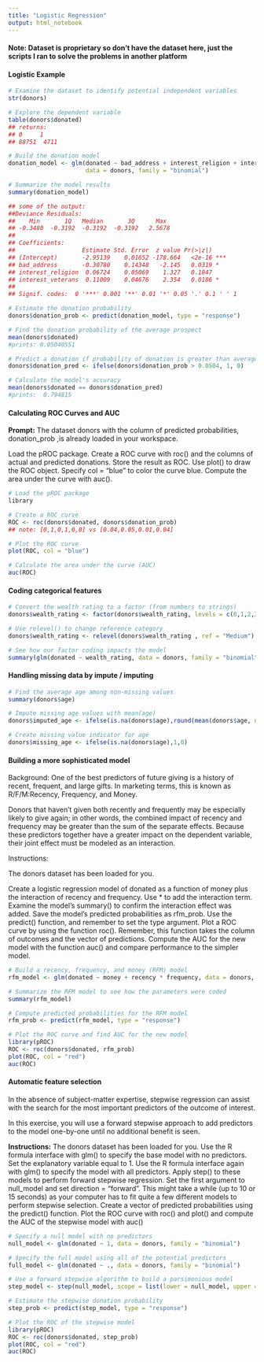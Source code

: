 ```yaml
---
title: "Logistic Regression"
output: html_notebook
---
```


#### Note:  Dataset is proprietary so don't have the dataset here, just the scripts I ran to solve the problems in another platform

#### Logistic Example

```r
# Examine the dataset to identify potential independent variables
str(donors)

# Explore the dependent variable
table(donors$donated)
## returns:   
## 0     1 
## 88751  4711

# Build the donation model
donation_model <- glm(donated ~ bad_address + interest_religion + interest_veterans, 
                      data = donors, family = "binomial")

# Summarize the model results
summary(donation_model)

## some of the output:
##Deviance Residuals: 
##    Min       1Q   Median       3Q      Max  
## -0.3480  -0.3192  -0.3192  -0.3192   2.5678  
##
## Coefficients:
##                   Estimate Std. Error  z value Pr(>|z|)    
## (Intercept)       -2.95139    0.01652 -178.664   <2e-16 ***
## bad_address       -0.30780    0.14348   -2.145   0.0319 *  
## interest_religion  0.06724    0.05069    1.327   0.1847    
## interest_veterans  0.11009    0.04676    2.354   0.0186 *  
##
## Signif. codes:  0 '***' 0.001 '**' 0.01 '*' 0.05 '.' 0.1 ' ' 1

# Estimate the donation probability
donors$donation_prob <- predict(donation_model, type = "response")

# Find the donation probability of the average prospect
mean(donors$donated)
#prints: 0.05040551

# Predict a donation if probability of donation is greater than average (0.0504)
donors$donation_pred <- ifelse(donors$donation_prob > 0.0504, 1, 0)

# Calculate the model's accuracy
mean(donors$donated == donors$donation_pred)
#prints:  0.794815
```

#### Calculating ROC Curves and AUC

__Prompt:__  The dataset donors with the column of predicted probabilities, donation_prob ,is already loaded in your workspace.

Load the pROC package.
Create a ROC curve with roc() and the columns of actual and predicted donations. Store the result as ROC.
Use plot() to draw the ROC object. Specify col = "blue" to color the curve blue.
Compute the area under the curve with auc().

```r
# Load the pROC package
library

# Create a ROC curve
ROC <- roc(donors$donated, donors$donation_prob) 
## note: [0,1,0,1,0,0] vs [0.04,0.05,0.01,0.04]

# Plot the ROC curve
plot(ROC, col = "blue")

# Calculate the area under the curve (AUC)
auc(ROC)
```

#### Coding categorical features

```r
# Convert the wealth rating to a factor (from numbers to strings)
donors$wealth_rating <- factor(donors$wealth_rating, levels = c(0,1,2,3), labels = c("Unknown", "Low","Medium", "High"))

# Use relevel() to change reference category
donors$wealth_rating <- relevel(donors$wealth_rating , ref = "Medium")

# See how our factor coding impacts the model
summary(glm(donated ~ wealth_rating, data = donors, family = "binomial"))
```

#### Handling missing data by impute / imputing

```r
# Find the average age among non-missing values
summary(donors$age)

# Impute missing age values with mean(age)
donors$imputed_age <- ifelse(is.na(donors$age),round(mean(donors$age, na.rm = TRUE),2),donors$age)

# Create missing value indicator for age
donors$missing_age <- ifelse(is.na(donors$age),1,0)
```

#### Building a more sophisticated model
 
Background:  One of the best predictors of future giving is a history of recent, frequent, and large gifts. In marketing terms, this is known as R/F/M:Recency, Frequency, and Money. 

Donors that haven't given both recently and frequently may be especially likely to give again; in other words, the combined impact of recency and frequency may be greater than the sum of the separate effects. Because these predictors together have a greater impact on the dependent variable, their joint effect must be modeled as an interaction.

Instructions:

The donors dataset has been loaded for you.

Create a logistic regression model of donated as a function of money plus the interaction of recency and frequency. Use * to add the interaction term.
Examine the model's summary() to confirm the interaction effect was added.
Save the model's predicted probabilities as rfm_prob. Use the predict() function, and remember to set the type argument.
Plot a ROC curve by using the function roc(). Remember, this function takes the column of outcomes and the vector of predictions.
Compute the AUC for the new model with the function auc() and compare performance to the simpler model.

```r
# Build a recency, frequency, and money (RFM) model
rfm_model <- glm(donated ~ money + recency * frequency, data = donors, family = "binomial")

# Summarize the RFM model to see how the parameters were coded
summary(rfm_model)

# Compute predicted probabilities for the RFM model
rfm_prob <- predict(rfm_model, type = "response")

# Plot the ROC curve and find AUC for the new model
library(pROC)
ROC <- roc(donors$donated, rfm_prob)
plot(ROC, col = "red")
auc(ROC)
```

#### Automatic feature selection

In the absence of subject-matter expertise, stepwise regression can assist with the search for the most important predictors of the outcome of interest.

In this exercise, you will use a forward stepwise approach to add predictors to the model one-by-one until no additional benefit is seen.

__Instructions:__ The donors dataset has been loaded for you. Use the R formula interface with glm() to specify the base model with no predictors. Set the explanatory variable equal to 1. Use the R formula interface again with glm() to specify the model with all predictors. Apply step() to these models to perform forward stepwise regression. Set the first argument to null_model and set direction = "forward". This might take a while (up to 10 or 15 seconds) as your computer has to fit quite a few different models to perform stepwise selection. Create a vector of predicted probabilities using the predict() function. Plot the ROC curve with roc() and plot() and compute the AUC of the stepwise model with auc()

```r
# Specify a null model with no predictors
null_model <- glm(donated ~ 1, data = donors, family = "binomial")

# Specify the full model using all of the potential predictors
full_model <- glm(donated ~ ., data = donors, family = "binomial")

# Use a forward stepwise algorithm to build a parsimonious model
step_model <- step(null_model, scope = list(lower = null_model, upper = full_model), direction = "forward")

# Estimate the stepwise donation probability
step_prob <- predict(step_model, type = "response")

# Plot the ROC of the stepwise model
library(pROC)
ROC <- roc(donors$donated, step_prob)
plot(ROC, col = "red")
auc(ROC)
```




